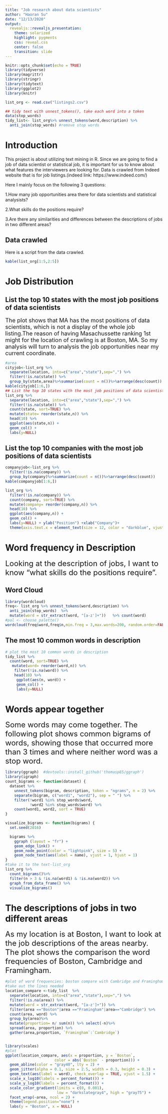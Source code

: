 ```yaml
---
title: "Job research about data scientists"
author: "Haoran Su"
date: "12/13/2020"
output:
  revealjs::revealjs_presentation:
    theme: solarized
    highlight: pygments
    css: reveal.css
    center: false
    transition: slide
---
```


```r
knitr::opts_chunk$set(echo = TRUE)
library(tidyverse)
library(magrittr)
library(stringr)
library(tidytext)
library(ggplot2)
library(knitr)
```


```r
list_org <- read.csv("listings2.csv")

## tidy text with unnest_tokens(), take each word into a token
data(stop_words)
tidy_list<- list_org%>% unnest_tokens(word,description) %>%
  anti_join(stop_words) #remove stop words
```

# Introduction
This project is about utilizing text mining in R. Since we are going to find a job of data scientist or statistical job, it is important for us to know about what features the interviewers are looking for. Data is crawled from Indeed website that is for job listings.(indeed link: https://www.indeed.com/)

Here I mainly focus on the following 3 questions:

1.How many job opportunities area there for data scientists and statistical analysists?

2.What skills do the positions require?

3.Are there any similarities and differences between the descriptions of jobs in two different areas?

## Data crawled

Here is a script from the data crawled.
```r
kable(list_org[1:5,2:5])
```



# Job Distribution
## List the top 10 states with the most job positions of data scientists
<font size ="4">The plot shows that MA has the most positions of data scientists, which is not a display of the whole job listing.The reason of having Masachussette ranking 1st might for the location of crawling is at Boston, MA. So my analysis will turn to analysis the job opportunities near my current coordinate.</font>

```r
#area
cityjob<-list_org %>% 
  separate(location, into=c("area","state"),sep=",") %>%
  filter(!is.na(state)) %>%
  group_by(state,area)%>%summarise(count = n())%>%arrange(desc(count))
kable(cityjob[1:6,])
## List the top 10 states with the most job positions of data scientists
list_org %>% 
  separate(location, into=c("area","state"),sep=",") %>%
  filter(!is.na(state)) %>%
  count(state, sort=TRUE) %>% 
  mutate(state= reorder(state,n)) %>%
  head(10) %>%
  ggplot(aes(state,n)) +
  geom_col() +
  labs(y=NULL)
```

## List the top 10 companies with the most job positions of data scientists
```r
companyjob<-list_org %>%
  filter(!is.na(company)) %>%
  group_by(company)%>%summarize(count = n())%>%arrange(desc(count))
kable(companyjob[1:6,])

list_org %>%
  filter(!is.na(company)) %>%
  count(company, sort=TRUE) %>% 
  mutate(company= reorder(company,n)) %>%
  head(10) %>%
  ggplot(aes(company,n)) +
  geom_col() +
  labs(y=NULL) + ylab("Position") +xlab("Company")+
  theme(axis.text.x = element_text(size = 12, color = "darkblue", vjust = 0.5, hjust = 0.5, angle = 45))
```


# Word frequency in Description
<font size ="5">Looking at the description of jobs, I want to know "what skills do the positions require".</font>

## Word Cloud
```r
library(wordcloud)
freq<- list_org %>% unnest_tokens(word,description) %>%
  anti_join(stop_words)  %>%
  mutate(word = str_extract(word, "[a-z']+"))   %>% count(word)
#pal <- choose_palette()
wordcloud(freq$word,freq$n,min.freq = 3,max.words=200, random.order=FALSE, rot.per=0.2,colors=brewer.pal(2, "Dark2")) 
```

## The most 10 common words in description 

```r
# plot the most 10 common words in description
tidy_list %>%
  count(word, sort=TRUE) %>% 
   mutate(word= reorder(word,n)) %>%
    filter(!is.na(word)) %>%
    head(10) %>%
     ggplot(aes(n, word)) +
     geom_col() +
     labs(y=NULL)
```

# Words appear together
<font size ="5">Some words may come together. The following plot shows common bigrams of words, showing those that occurred more than 3 times and where neither word was a stop word. </font>
```r
library(ggraph)  #devtools::install_github('thomasp85/ggraph')
library(igraph)
count_bigrams <- function(dataset) {
  dataset %>%
    unnest_tokens(bigram, description, token = "ngrams", n = 2) %>%
    separate(bigram, c("word1", "word2"), sep = " ") %>%
    filter(!word1 %in% stop_words$word,
           !word2 %in% stop_words$word) %>%
    count(word1, word2, sort = TRUE)
}

visualize_bigrams <- function(bigrams) {
  set.seed(2016)

  bigrams %>%
    ggraph (layout = "fr") +
    geom_edge_link() +
    geom_node_point(color = "lightpink", size = 5) +
    geom_node_text(aes(label = name), vjust = 1, hjust = 1)
}
#take it to the text-list_org
list_org %>%
  count_bigrams()%>%
  filter(n > 3 & !is.na(word1) & !is.na(word2)) %>%
  graph_from_data_frame() %>%
  visualize_bigrams()
```

# The descriptions of jobs in two different areas
<font size ="5">As my location is at Boston, I want to look at the job descriptions of the areas nearby. The plot shows the comparison the word frequencies of Boston, Cambridge and Framingham. </font>
```r
#plot of word frequencies: boston compare with Cambridge and Framingham
#take out the lines needed
location_compare <-tidy_list  %>%
  separate(location, into=c("area","state"),sep=",") %>%
  filter(!is.na(area)) %>%
  mutate(word = str_extract(word, "[a-z']+")) %>%
  filter(area =="Boston"|area =="Framingham"|area=="Cambridge") %>%
  count(area, word) %>%
  group_by(area)%>%
  mutate(proportion= n/ sum(n)) %>% select(-n)%>%
  spread(area, proportion) %>%
  gather(area,proportion, `Framingham`:`Cambridge`) 


library(scales)
#plot
ggplot(location_compare, aes(x = proportion, y = `Boston`, 
                      color = abs(`Boston` - proportion))) +
  geom_abline(color = "gray40", lty = 2) +
  geom_jitter(alpha = 0.1, size = 2.5, width = 0.3, height = 0.3) +
  geom_text(aes(label = word), check_overlap = TRUE, vjust = 1.5) +
  scale_x_log10(labels = percent_format()) +
  scale_y_log10(labels = percent_format()) +
  scale_color_gradient(limits = c(0, 0.001), 
                       low = "darkslategray4", high = "gray75") +
  facet_wrap(~area, ncol = 2) +
  theme(legend.position="none") +
  labs(y = "Boston", x = NULL)
```

